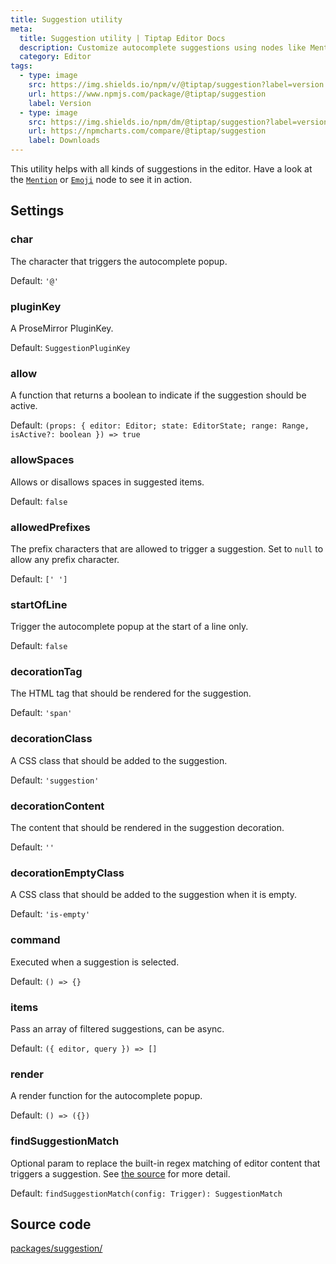 ```yaml
---
title: Suggestion utility
meta:
  title: Suggestion utility | Tiptap Editor Docs
  description: Customize autocomplete suggestions using nodes like Mention and Emoji. Explore settings and configurations in our docs.
  category: Editor
tags:
  - type: image
    src: https://img.shields.io/npm/v/@tiptap/suggestion?label=version
    url: https://www.npmjs.com/package/@tiptap/suggestion
    label: Version
  - type: image
    src: https://img.shields.io/npm/dm/@tiptap/suggestion?label=version
    url: https://npmcharts.com/compare/@tiptap/suggestion
    label: Downloads
---
```


This utility helps with all kinds of suggestions in the editor. Have a look at the [`Mention`](/editor/extensions/nodes/mention) or [`Emoji`](/editor/extensions/nodes/emoji) node to see it in action.

## Settings

### char

The character that triggers the autocomplete popup.

Default: `'@'`

### pluginKey

A ProseMirror PluginKey.

Default: `SuggestionPluginKey`

### allow

A function that returns a boolean to indicate if the suggestion should be active.

Default: `(props: { editor: Editor; state: EditorState; range: Range, isActive?: boolean }) => true`

### allowSpaces

Allows or disallows spaces in suggested items.

Default: `false`

### allowedPrefixes

The prefix characters that are allowed to trigger a suggestion. Set to `null` to allow any prefix character.

Default: `[' ']`

### startOfLine

Trigger the autocomplete popup at the start of a line only.

Default: `false`

### decorationTag

The HTML tag that should be rendered for the suggestion.

Default: `'span'`

### decorationClass

A CSS class that should be added to the suggestion.

Default: `'suggestion'`

### decorationContent

The content that should be rendered in the suggestion decoration.

Default: `''`

### decorationEmptyClass

A CSS class that should be added to the suggestion when it is empty.

Default: `'is-empty'`

### command

Executed when a suggestion is selected.

Default: `() => {}`

### items

Pass an array of filtered suggestions, can be async.

Default: `({ editor, query }) => []`

### render

A render function for the autocomplete popup.

Default: `() => ({})`

### findSuggestionMatch

Optional param to replace the built-in regex matching of editor content that triggers a suggestion.
See [the
source](https://github.com/ueberdosis/tiptap/blob/main/packages/suggestion/src/findSuggestionMatch.ts#L18)
for more detail.

Default: `findSuggestionMatch(config: Trigger): SuggestionMatch`

## Source code

[packages/suggestion/](https://github.com/ueberdosis/tiptap/blob/main/packages/suggestion/)

